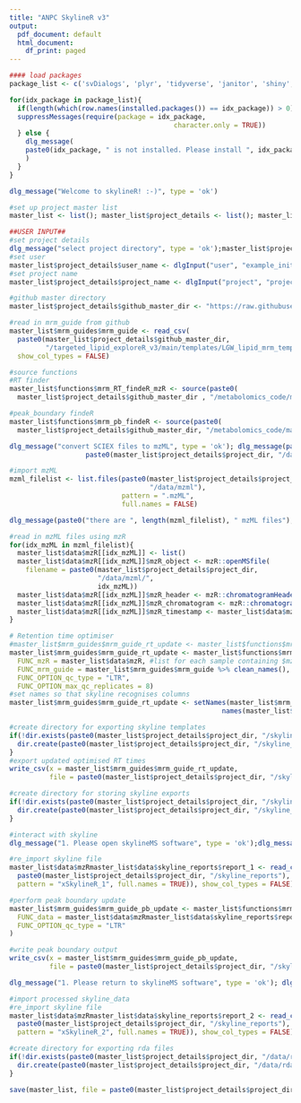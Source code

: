 ```yaml
---
title: "ANPC SkylineR v3"
output:
  pdf_document: default
  html_document:
    df_print: paged
---
```

<!-- This notebook is designed for use with the ANPC targeted lipid method. 
Section 1: SkylineR is designed to optimise lipidomics data processing in combination with skyline.


Section 1 - SkylineR

This notebook is designed to optimise lipidomics data processing in combination with skyline.

It will perform:
- retention time optimisation by identifying peaks in LTR or QC samples
- standardised peak boundary fitting to all samples

REQUIREMENTS:
- A subfolder containig mzML files created by proteowizard msconvert version 3.0.19. Later versions of MS convert can cause problems with msnbase in r

- mzML files from LTR samples must have "LTR" in their filename

Skyline export files must contain:
- A csv template containing the target transition details. ONLY the following column headers should be present: 
      - "Molecule List" (lipid family (e.g. CE))
      - "Precursor Name" (lipid name (e.g. CE(14:0)))
      - "Precursor Mz" (e.g. 614.6)
      - "Precursor Charge" (set as 1)
      - "Product Mz" (e.g. 369.4)
      - "Product Charge" (set as 1)
      - "Explicit Retention Time" (e.g. 11.66)
      - "Explicit Retention Time Window" (leave at 0.5)
      - "Note" in the column "Note" insert the SIL IS to be used for the target lipid. For the rows containing SIL IS themselves leave the note column blank.
      
      -->


<!-- ALL USER INPUT IN THIS CHUNK -->

```r
#### load packages
package_list <- c('svDialogs', 'plyr', 'tidyverse', 'janitor', 'shiny', 'plotly', 'effsize', 'dunn.test', 'RColorBrewer', 'statTarget', 'metabom8', 'rstatix', 'ggpubr', 'cowplot', 'knitr', 'stats', 'viridisLite', 'ggbeeswarm')

for(idx_package in package_list){
  if(length(which(row.names(installed.packages()) == idx_package)) > 0){
  suppressMessages(require(package = idx_package,
                                         character.only = TRUE))
  } else {
    dlg_message(
    paste0(idx_package, " is not installed. Please install ", idx_package, " before continuing.")
    )
  }
}

dlg_message("Welcome to skylineR! :-)", type = 'ok')

#set up project master list
master_list <- list(); master_list$project_details <- list(); master_list$functions <- list();  master_list$mrm_guides <- list(); ; master_list$data <- list(), master_list$data$mzR <- list(); master_list$data$skyline_reports <- list(); master_list$summary_tables <- list()

##USER INPUT##
#set project details
dlg_message("select project directory", type = 'ok');master_list$project_details$project_dir <- rstudioapi::selectDirectory()
#set user
master_list$project_details$user_name <- dlgInput("user", "example_initials")$res
#set project name
master_list$project_details$project_name <- dlgInput("project", "project_name")$res

#github master directory
master_list$project_details$github_master_dir <- "https://raw.githubusercontent.com/lukewhiley"

#read in mrm_guide from github
master_list$mrm_guides$mrm_guide <- read_csv(
  paste0(master_list$project_details$github_master_dir,
         "/targeted_lipid_exploreR_v3/main/templates/LGW_lipid_mrm_template.csv"),
  show_col_types = FALSE) 

#source functions
#RT finder
master_list$functions$mrm_RT_findeR_mzR <- source(paste0(
  master_list$project_details$github_master_dir , "/metabolomics_code/main/functions/2022_LGW_FUNC_MRM_findeR_pwiz3019_mzR.R"))

#peak_boundary findeR
master_list$functions$mrm_pb_findeR <- source(paste0(
  master_list$project_details$github_master_dir, "/metabolomics_code/main/functions/2022_LGW_FUNC_peak_boundary_findeR.R"))

dlg_message("convert SCIEX files to mzML", type = 'ok'); dlg_message(paste0("mzML directory: [", 
                   paste0(master_list$project_details$project_dir, "/data/mzml"), "]"), type = 'ok')

#import mzML
mzml_filelist <- list.files(paste0(master_list$project_details$project_dir, 
                                   "/data/mzml"),
                            pattern = ".mzML",
                            full.names = FALSE)

dlg_message(paste0("there are ", length(mzml_filelist), " mzML files"), type = 'ok')

#read in mzML files using mzR
for(idx_mzML in mzml_filelist){
  master_list$data$mzR[[idx_mzML]] <- list()
  master_list$data$mzR[[idx_mzML]]$mzR_object <- mzR::openMSfile(
    filename = paste0(master_list$project_details$project_dir, 
                      "/data/mzml/",
                      idx_mzML))
  master_list$data$mzR[[idx_mzML]]$mzR_header <- mzR::chromatogramHeader(master_list$data$mzR[[idx_mzML]]$mzR_object)
  master_list$data$mzR[[idx_mzML]]$mzR_chromatogram <- mzR::chromatograms(master_list$data$mzR[[idx_mzML]]$mzR_object)
  master_list$data$mzR[[idx_mzML]]$mzR_timestamp <- master_list$data$mzR[[idx_mzML]]$mzR_object@backend$getRunStartTimeStamp()
}

# Retention time optimiser
#master_list$mrm_guides$mrm_guide_rt_update <- master_list$functions$mrm_findeR$value(
master_list$mrm_guides$mrm_guide_rt_update <- master_list$functions$mrm_RT_findeR_mzR$value(
  FUNC_mzR = master_list$data$mzR, #list for each sample containing $mzR_object; $mzR_header; $mzR_chromatogram
  FUNC_mrm_guide = master_list$mrm_guides$mrm_guide %>% clean_names(),
  FUNC_OPTION_qc_type = "LTR",
  FUNC_OPTION_max_qc_replicates = 8)
#set names so that skyline recognises columns
master_list$mrm_guides$mrm_guide_rt_update <- setNames(master_list$mrm_guides$mrm_guide_rt_update,
                                                     names(master_list$mrm_guides$mrm_guide))

#create directory for exporting skyline templates
if(!dir.exists(paste0(master_list$project_details$project_dir, "/skyline_updates"))){
  dir.create(paste0(master_list$project_details$project_dir, "/skyline_updates"))
}
#export updated optimised RT times
write_csv(x = master_list$mrm_guides$mrm_guide_rt_update,
          file = paste0(master_list$project_details$project_dir, "/skyline_updates/mrm_rt_updated.csv"))

#create directory for storing skyline exports
if(!dir.exists(paste0(master_list$project_details$project_dir, "/skyline_reports"))){
  dir.create(paste0(master_list$project_details$project_dir, "/skyline_reports"))
}

#interact with skyline
dlg_message("1. Please open skylineMS software", type = 'ok');dlg_message("2. Create new small molecule file", type = 'ok'); dlg_message("3. Import the [skylineR_RT_update.csv] transition list located in [/skyline_updates] folder. In Skyline navigate to File -> import -> transition list", type = 'ok'); dlg_message("4. Save project", type = 'ok'); dlg_message("5. Import mzml data files for processing by navigating to File -> import -> results", type = 'ok'); dlg_message("6. Let skyline process.  Export results to [/skyline_reports] folder with the tag xSkylineR_1.  Export reports must have the following headings: Replicate, Protein, Peptide, Area, Retention Time, Start Time and End Time", type = 'ok'); dlg_message("7. Now return to R Studio", type = 'ok'); dlg_message("Next select the export file for importing into skylineR", type = 'ok')

#re_import skyline file
master_list$data$mzRmaster_list$data$skyline_reports$report_1 <- read_csv(file = paste0(list.files(
  paste0(master_list$project_details$project_dir, "/skyline_reports"),
  pattern = "xSkylineR_1", full.names = TRUE)), show_col_types = FALSE)

#perform peak boundary update
master_list$mrm_guides$mrm_guide_pb_update <- master_list$functions$mrm_pb_findeR$value(
  FUNC_data = master_list$data$mzRmaster_list$data$skyline_reports$report_1 %>% clean_names(),
  FUNC_OPTION_qc_type = "LTR"
)

#write peak boundary output
write_csv(x = master_list$mrm_guides$mrm_guide_pb_update,
          file = paste0(master_list$project_details$project_dir, "/skyline_updates/mrm_peak_boundary_updated.csv"))

dlg_message("1. Please return to skylineMS software", type = 'ok'); dlg_message("2. Import the new skylineR_boundary_update.csv transition list from csv file by navigating to File -> import -> peak boundaries", type = 'ok'); dlg_message("4. Save project", type = 'ok');dlg_message("5. Export results to [/skyline_reports] folder with the tag xSkylineR_2.  Export reports must have the following headings: Replicate, Protein, Peptide, Area, Retention Time, Start Time and End Time", type = 'ok'); dlg_message("7. Now return to R Studio and run the lipid_exploreR to QC check data", type = 'ok')

#import processed skyline_data
#re_import skyline file
master_list$data$mzRmaster_list$data$skyline_reports$report_2 <- read_csv(file = paste0(list.files(
  paste0(master_list$project_details$project_dir, "/skyline_reports"),
  pattern = "xSkylineR_2", full.names = TRUE)), show_col_types = FALSE)

#create directory for exporting rda files
if(!dir.exists(paste0(master_list$project_details$project_dir, "/data/rda"))){
  dir.create(paste0(master_list$project_details$project_dir, "/data/rda"))
}

save(master_list, file = paste0(master_list$project_details$project_dir,"/data/rda/", Sys.Date(), "_skylineR.rda"))

```